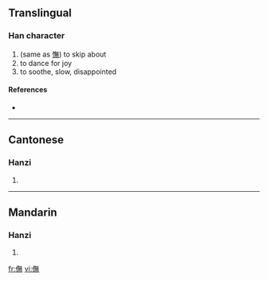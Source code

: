 ==Translingual==

===Han character===
{{Han char|rn=9|rad=人|as=12|sn=14|four=|canj=人人廿火 (OOTF)}}

# (same as [[憮]]) to skip about
# to dance for joy
# to soothe, slow, disappointed

====References====
* {{Han ref|kx=0117.130|hdz=10220.020|uh=3487|ud=13447}}

----

==Cantonese==

===Hanzi===
{{yue-hanzi|jyut=|y=ng5}}

# {{defn|Cantonese}}

----

==Mandarin==

===Hanzi===
{{cmn-hanzi|pin=[[mù]] ([[mu4]]), [[wǔ]] ([[wu3]])|wg=mu<sup>4</sup>, wu<sup>3</sup>}}

# {{defn|Mandarin}}

[[fr:㒇]]
[[vi:㒇]]